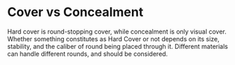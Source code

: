 # Cover vs Concealment
Hard cover is round-stopping cover, while concealment is only visual cover. Whether something constitutes as Hard Cover or not depends on its size, stability, and the caliber of round being placed through it. Different materials can handle different rounds, and should be considered.